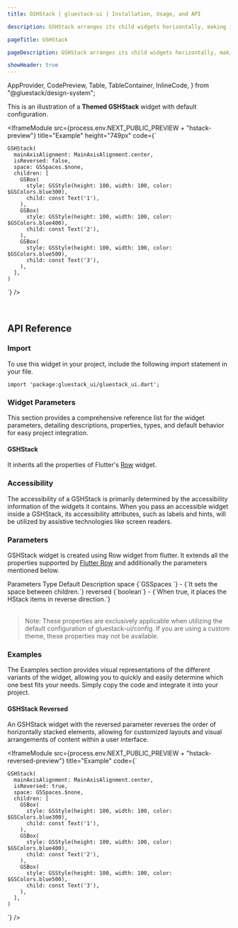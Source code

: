 ```yaml
---
title: GSHStack | gluestack-ui | Installation, Usage, and API

description: GSHStack arranges its child widgets horizontally, making it a suitable layout widget for creating a row of items. It is worth noting that Row is just an alternative name for GSHStack.

pageTitle: GSHStack

pageDescription: GSHStack arranges its child widgets horizontally, making it a suitable layout widget for creating a row of items. It is worth noting that Row is just an alternative name for GSHStack.

showHeader: true
---
```



  AppProvider,
  CodePreview,
  Table,
  TableContainer,
  InlineCode,
} from "@gluestack/design-system";

<Meta title="Components/Layout/HStack" />

This is an illustration of a **Themed GSHStack** widget with default configuration.

<IframeModule
  src={process.env.NEXT_PUBLIC_PREVIEW + "hstack-preview"}
  title="Example"
  height="749px"
  code={`

    GSHStack(
      mainAxisAlignment: MainAxisAlignment.center,
      isReversed: false,
      space: GSSpaces.$none,
      children: [
        GSBox(
          style: GSStyle(height: 100, width: 100, color: $GSColors.blue300),
          child: const Text('1'),
        ),
        GSBox(
          style: GSStyle(height: 100, width: 100, color: $GSColors.blue400),
          child: const Text('2'),
        ),
        GSBox(
          style: GSStyle(height: 100, width: 100, color: $GSColors.blue500),
          child: const Text('3'),
        ),
      ],
    )

`}
/>

<br />

## API Reference

### Import

To use this widget in your project, include the following import statement in your file.

```
import 'package:gluestack_ui/gluestack_ui.dart';
```

### Widget Parameters

This section provides a comprehensive reference list for the widget parameters, detailing descriptions, properties, types, and default behavior for easy project integration.

#### GSHStack

It inherits all the properties of Flutter's [Row](https://api.flutter.dev/flutter/widgets/Row-class.html) widget.

### Accessibility

The accessibility of a GSHStack is primarily determined by the accessibility information of the widgets it contains. When you pass an accessible widget inside a GSHStack, its accessibility attributes, such as labels and hints, will be utilized by assistive technologies like screen readers.

### Parameters

GSHStack widget is created using Row widget from flutter. It extends all the properties supported by [Flutter Row](https://api.flutter.dev/flutter/widgets/Row-class.html) and additionally the parameters mentioned below.

<AppProvider>
  <TableContainer>
    <Table>
      <Table.THead>
        <Table.TR>
          <Table.TH>
            <Table.TText>Parameters</Table.TText>
          </Table.TH>
          <Table.TH>
            <Table.TText>Type</Table.TText>
          </Table.TH>
          <Table.TH>
            <Table.TText>Default</Table.TText>
          </Table.TH>
          <Table.TH>
            <Table.TText>Description</Table.TText>
          </Table.TH>
        </Table.TR>
      </Table.THead>
      <Table.TBody>
        <Table.TR>
          <Table.TD>
            <Table.TText>
              <InlineCode>space</InlineCode>
            </Table.TText>
          </Table.TD>
          <Table.TD>
            <Table.TText>{`GSSpaces `}</Table.TText>
          </Table.TD>
          <Table.TD>
            <Table.TText>-</Table.TText>
          </Table.TD>
          <Table.TD>
            <Table.TText>{`It sets the space between children.`}</Table.TText>
          </Table.TD>
        </Table.TR>
        <Table.TR>
          <Table.TD>
            <Table.TText>
              <InlineCode>reversed</InlineCode>
            </Table.TText>
          </Table.TD>
          <Table.TD>
            <Table.TText>{`boolean`}</Table.TText>
          </Table.TD>
          <Table.TD>
            <Table.TText>-</Table.TText>
          </Table.TD>
          <Table.TD>
            <Table.TText>{`When true, it places the HStack items in reverse direction.`}</Table.TText>
          </Table.TD>
        </Table.TR>
      </Table.TBody>
    </Table>
  </TableContainer>
</AppProvider>

> Note: These properties are exclusively applicable when utilizing the default configuration of gluestack-ui/config. If you are using a custom theme, these properties may not be available.

### Examples

The Examples section provides visual representations of the different variants of the widget, allowing you to quickly and easily determine which one best fits your needs. Simply copy the code and integrate it into your project.

#### GSHStack Reversed

An GSHStack widget with the reversed parameter reverses the order of horizontally stacked elements, allowing for customized layouts and visual arrangements of content within a user interface.

<IframeModule
   src={process.env.NEXT_PUBLIC_PREVIEW + "hstack-reversed-preview"}
  title="Example"
  code={`

    GSHStack(
      mainAxisAlignment: MainAxisAlignment.center,
      isReversed: true,
      space: GSSpaces.$none,
      children: [
        GSBox(
          style: GSStyle(height: 100, width: 100, color: $GSColors.blue300),
          child: const Text('1'),
        ),
        GSBox(
          style: GSStyle(height: 100, width: 100, color: $GSColors.blue400),
          child: const Text('2'),
        ),
        GSBox(
          style: GSStyle(height: 100, width: 100, color: $GSColors.blue500),
          child: const Text('3'),
        ),
      ],
    )

`}
/>

<br />
